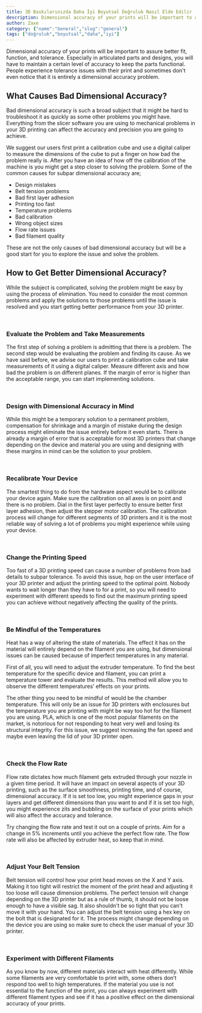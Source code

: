 ```yaml
---
title: 3D Baskılarınızda Daha İyi Boyutsal Doğruluk Nasıl Elde Edilir
description: Dimensional accuracy of your prints will be important to assure better fit, function, and tolerance. Especially in articulated parts and designs.
author: Zaxe
category: {"name":"General","slug":"general"}
tags: ["doğruluk","boyutsal","daha","iyi"]
---
```


<Aligned>
Dimensional accuracy of your prints will be important to assure better fit, function, and tolerance. Especially in articulated parts and designs, you will have to maintain a certain level of accuracy to keep the parts functional. People experience tolerance issues with their print and sometimes don't even notice that it is entirely a dimensional accuracy problem.

## What Causes Bad Dimensional Accuracy?

Bad dimensional accuracy is such a broad subject that it might be hard to troubleshoot it as quickly as some other problems you might have. Everything from the slicer software you are using to mechanical problems in your 3D printing can affect the accuracy and precision you are going to achieve.

We suggest our users first print a calibration cube and use a digital caliper to measure the dimensions of the cube to put a finger on how bad the problem really is. After you have an idea of how off the calibration of the machine is you might get a step closer to solving the problem. Some of the common causes for subpar dimensional accuracy are;

- Design mistakes
- Belt tension problems
- Bad first layer adhesion 
- Printing too fast 
- Temperature problems 
- Bad calibration 
- Wrong object sizes
- Flow rate issues 
- Bad filament quality 

These are not the only causes of bad dimensional accuracy but will be a good start for you to explore the issue and solve the problem.

## How to Get Better Dimensional Accuracy?

While the subject is complicated, solving the problem might be easy by using the process of elimination. You need to consider the most common problems and apply the solutions to those problems until the issue is resolved and you start getting better performance from your 3D printer. 

<br/>

### Evaluate the Problem and Take Measurements

The first step of solving a problem is admitting that there is a problem. The second step would be evaluating the problem and finding its cause. As we have said before, we advise our users to print a calibration cube and take measurements of it using a digital caliper. Measure different axis and how bad the problem is on different planes. If the margin of error is higher than the acceptable range, you can start implementing solutions.  

<br/>

### Design with Dimensional Accuracy in Mind

While this might be a temporary solution to a permanent problem, compensation for shrinkage and a margin of mistake during the design process might eliminate the issue entirely before it even starts. There is already a margin of error that is acceptable for most 3D printers that change depending on the device and material you are using and designing with these margins in mind can be the solution to your problem.

<br/>

### Recalibrate Your Device

The smartest thing to do from the hardware aspect would be to calibrate your device again. Make sure the calibration on all axes is on point and there is no problem. Dial in the first layer perfectly to ensure better first layer adhesion, then adjust the stepper motor calibration. The calibration process will change for different segments of 3D printers and it is the most reliable way of solving a lot of problems you might experience while using your device. 

<br/>

### Change the Printing Speed

Too fast of a 3D printing speed can cause a number of problems from bad details to subpar tolerance. To avoid this issue, hop on the user interface of your 3D printer and adjust the printing speed to the optimal point. Nobody wants to wait longer than they have to for a print, so you will need to experiment with different speeds to find out the maximum printing speed you can achieve without negatively affecting the quality of the prints. 

<br/>

### Be Mindful of the Temperatures

Heat has a way of altering the state of materials. The effect it has on the material will entirely depend on the filament you are using, but dimensional issues can be caused because of imperfect temperatures in any material. 

First of all, you will need to adjust the extruder temperature. To find the best temperature for the specific device and filament, you can print a temperature tower and evaluate the results. This method will allow you to observe the different temperatures’ effects on your prints. 

The other thing you need to be mindful of would be the chamber temperature. This will only be an issue for 3D printers with enclosures but the temperature you are printing with might be way too hot for the filament you are using. PLA, which is one of the most popular filaments on the market, is notorious for not responding to heat very well and losing its structural integrity. For this issue, we suggest increasing the fan speed and maybe even leaving the lid of your 3D printer open. 

<br/>

### Check the Flow Rate

Flow rate dictates how much filament gets extruded through your nozzle in a given time period. It will have an impact on several aspects of your 3D printing, such as the surface smoothness, printing time, and of course, dimensional accuracy. If it is set too low, you might experience gaps in your layers and get different dimensions than you want to and if it is set too high, you might experience zits and bubbling on the surface of your prints which will also affect the accuracy and tolerance. 

Try changing the flow rate and test it out on a couple of prints. Aim for a change in 5% increments until you achieve the perfect flow rate. The flow rate will also be affected by extruder heat, so keep that in mind.

<br/>

### Adjust Your Belt Tension 

Belt tension will control how your print head moves on the X and Y axis. Making it too tight will restrict the moment of the print head and adjusting it too loose will cause dimension problems. The perfect tension will change depending on the 3D printer but as a rule of thumb, it should not be loose enough to have a visible sag. It also shouldn't be so tight that you can't move it with your hand. You can adjust the belt tension using a hex key on the bolt that is designated for it. The process might change depending on the device you are using so make sure to check the user manual of your 3D printer. 

<br/>

### Experiment with Different Filaments

As you know by now, different materials interact with heat differently. While some filaments are very comfortable to print with, some others don’t respond too well to high temperatures. If the material you use is not essential to the function of the print, you can always experiment with different filament types and see if it has a positive effect on the dimensional accuracy of your prints.
</Aligned>